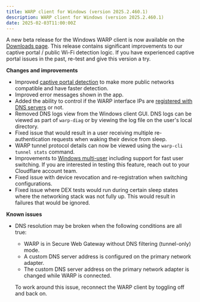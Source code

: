```yaml
---
title: WARP client for Windows (version 2025.2.460.1)
description: WARP client for Windows (version 2025.2.460.1)
date: 2025-02-03T11:00:00Z
---
```


A new beta release for the Windows WARP client is now available on the [Downloads page](/cloudflare-one/connections/connect-devices/warp/download-warp/beta-releases/). This release contains significant improvements to our captive portal / public Wi-Fi detection logic. If you have experienced captive portal issues in the past, re-test and give this version a try.

**Changes and improvements**

- Improved [captive portal detection](/cloudflare-one/connections/connect-devices/warp/configure-warp/warp-settings/captive-portals/) to make more public networks compatible
  and have faster detection.
- Improved error messages shown in the app.
- Added the ability to control if the WARP interface IPs are [registered with
  DNS servers](/cloudflare-one/connections/connect-devices/warp/configure-warp/warp-settings/#warp-interface-ip-dns-registration) or not.
- Removed DNS logs view from the Windows client GUI. DNS logs can be viewed as
  part of `warp-diag` or by viewing the log file on the user's local directory.
- Fixed issue that would result in a user receiving multiple re-authentication
  requests when waking their device from sleep.
- WARP tunnel protocol details can now be viewed using the `warp-cli tunnel stats`
  command.
- Improvements to [Windows multi-user](/cloudflare-one/connections/connect-devices/warp/deployment/mdm-deployment/windows-multiuser/) including support for fast user
  switching. If you are interested in testing this feature, reach out to
  your Cloudflare account team.
- Fixed issue with device revocation and re-registration when switching
  configurations.
- Fixed issue where DEX tests would run during certain sleep states where the
  networking stack was not fully up. This would result in failures that would be
  ignored.

**Known issues**

- DNS resolution may be broken when the following conditions are all true:

  - WARP is in Secure Web Gateway without DNS filtering (tunnel-only) mode.
  - A custom DNS server address is configured on the primary network adapter.
  - The custom DNS server address on the primary network adapter is changed while WARP is connected.

  To work around this issue, reconnect the WARP client by toggling off and back on.
